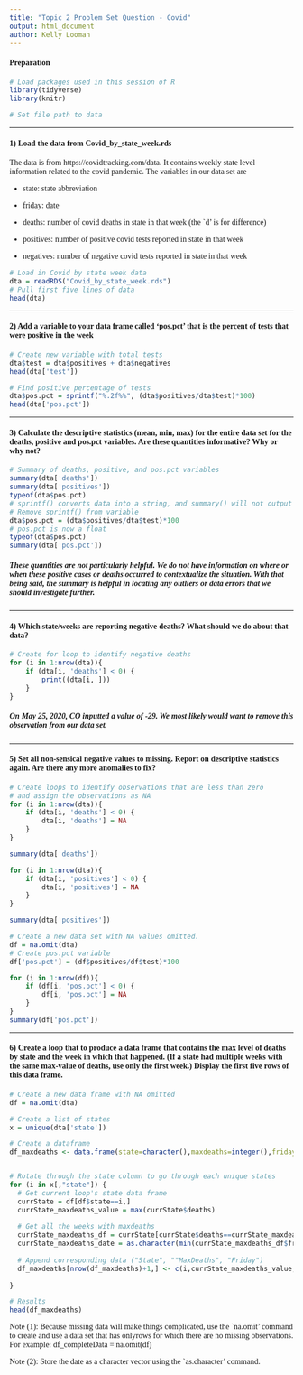 ```yaml
---
title: "Topic 2 Problem Set Question - Covid"
output: html_document
author: Kelly Looman
---
```


<style type="text/css">
  body{
  font-family: times;
}
</style>

#### Preparation

```r
# Load packages used in this session of R
library(tidyverse)
library(knitr)

# Set file path to data  
```

---- 

#### 1) Load the data from Covid_by_state_week.rds
The data is from https://covidtracking.com/data.  It contains weekly state level information related to the covid pandemic.  The variables in our data set are

- state: state abbreviation

- friday: date

- deaths: number of covid deaths in state in that week (the `d' is for difference)

- positives: number of positive covid tests reported in state in that week

- negatives: number of negative covid tests reported in state in that week

```r
# Load in Covid by state week data 
dta = readRDS("Covid_by_state_week.rds")
# Pull first five lines of data  
head(dta)
```

---- 

#### 2)  Add a variable to your data frame called 'pos.pct' that is the percent of tests that were positive in the week

```r

# Create new variable with total tests 
dta$test = dta$positives + dta$negatives
head(dta['test'])

# Find positive percentage of tests
dta$pos.pct = sprintf("%.2f%%", (dta$positives/dta$test)*100)
head(dta['pos.pct'])
```

---- 

#### 3)  Calculate the descriptive statistics (mean, min, max) for the entire data set for the deaths, positive and pos.pct variables.  Are these quantities informative? Why or why not?

```r
# Summary of deaths, positive, and pos.pct variables 
summary(dta['deaths'])
summary(dta['positives'])
typeof(dta$pos.pct)
# sprintf() converts data into a string, and summary() will not output any meaningful results
# Remove sprintf() from variable 
dta$pos.pct = (dta$positives/dta$test)*100
# pos.pct is now a float 
typeof(dta$pos.pct)
summary(dta['pos.pct'])
```

##### These quantities are not particularly helpful. We do not have information on where or when these positive cases or deaths occurred to contextualize the situation. With that being said, the summary is helpful in locating any outliers or data errors that we should investigate further. 

---- 

#### 4)  Which state/weeks are reporting negative deaths?  What should we do about that data?
```r
# Create for loop to identify negative deaths 
for (i in 1:nrow(dta)){
    if (dta[i, 'deaths'] < 0) {
        print((dta[i, ]))
    }
}

```

##### On May 25, 2020, CO inputted a value of -29. We most likely would want to remove this observation from our data set. 

---- 

#### 5)  Set all non-sensical negative values to missing.  Report on descriptive statistics again.  Are there any more anomalies to fix?

```r
# Create loops to identify observations that are less than zero
# and assign the observations as NA 
for (i in 1:nrow(dta)){
    if (dta[i, 'deaths'] < 0) {
        dta[i, 'deaths'] = NA
    }
}

summary(dta['deaths'])
```

```r
for (i in 1:nrow(dta)){
    if (dta[i, 'positives'] < 0) {
        dta[i, 'positives'] = NA
    }
}

summary(dta['positives'])
```

```r
# Create a new data set with NA values omitted. 
df = na.omit(dta)
# Create pos.pct variable 
df['pos.pct'] = (df$positives/df$test)*100

for (i in 1:nrow(df)){
    if (df[i, 'pos.pct'] < 0) {
        df[i, 'pos.pct'] = NA
    }
}
summary(df['pos.pct'])
```
---- 

#### 6)  Create a loop that to produce a data frame that contains the max level of deaths by state and the week in which that happened.  (If a state had multiple weeks with the same max-value of deaths, use only the first week.) Display the first five rows of this data frame.

```r

# Create a new data frame with NA omitted
df = na.omit(dta)

# Create a list of states  
x = unique(dta['state'])

# Create a dataframe
df_maxdeaths <- data.frame(state=character(),maxdeaths=integer(),friday=as.Date(character()))


# Rotate through the state column to go through each unique states
for (i in x[,"state"]) {
  # Get current loop's state data frame
  currState = df[df$state==i,]
  currState_maxdeaths_value = max(currState$deaths)
 
  # Get all the weeks with maxdeaths
  currState_maxdeaths_df = currState[currState$deaths==currState_maxdeaths_value, ]
  currState_maxdeaths_date = as.character(min(currState_maxdeaths_df$friday))
 
  # Append corresponding data ("State", ""MaxDeaths", "Friday")
  df_maxdeaths[nrow(df_maxdeaths)+1,] <- c(i,currState_maxdeaths_value, currState_maxdeaths_date)  
 
}

# Results
head(df_maxdeaths)
```

Note (1): Because missing data will make things complicated, use the `na.omit' command to create and use a data set that has onlyrows for which there are no missing observations. For example: df_completeData = na.omit(df) 

Note (2): Store the date as a character vector using the `as.character' command. 


